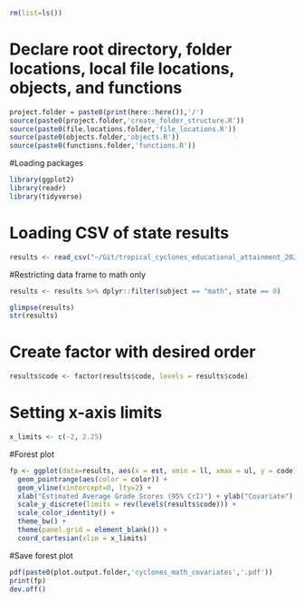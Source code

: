 ```r
rm(list=ls())
```

# Declare root directory, folder locations, local file locations, objects, and functions
```r
project.folder = paste0(print(here::here()),'/')
source(paste0(project.folder,'create_folder_structure.R'))
source(paste0(file.locations.folder,'file_locations.R'))
source(paste0(objects.folder,'objects.R'))
source(paste0(functions.folder,'functions.R'))
```

#Loading packages
```r
library(ggplot2)
library(readr)
library(tidyverse)
```

# Loading CSV of state results
```r
results <- read_csv("~/Git/tropical_cyclones_educational_attainment_2022/output/model_output/cyclones_did_national.csv")
```

#Restricting data frame to math only 
```r
results <- results %>% dplyr::filter(subject == "math", state == 0) 

glimpse(results)
str(results)
```

# Create factor with desired order
```r
results$code <- factor(results$code, levels = results$code)
```

# Setting x-axis limits
```r
x_limits <- c(-2, 2.25)
```

#Forest plot 
```r
fp <- ggplot(data=results, aes(x = est, xmin = ll, xmax = ul, y = code)) +
  geom_pointrange(aes(color = color)) + 
  geom_vline(xintercept=0, lty=2) +  
  xlab("Estimated Average Grade Scores (95% CrI)") + ylab("Covariate") +
  scale_y_discrete(limits = rev(levels(results$code))) + 
  scale_color_identity() + 
  theme_bw() + 
  theme(panel.grid = element_blank()) + 
  coord_cartesian(xlim = x_limits)
```

#Save forest plot
```r
pdf(paste0(plot.output.folder,'cyclones_math_covariates','.pdf'))
print(fp)
dev.off()
```


